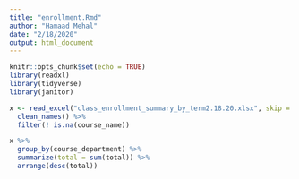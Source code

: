 ```yaml
---
title: "enrollment.Rmd"
author: "Hamaad Mehal"
date: "2/18/2020"
output: html_document
---
```


```r
knitr::opts_chunk$set(echo = TRUE)
library(readxl)
library(tidyverse)
library(janitor)
```

```r
x <- read_excel("class_enrollment_summary_by_term2.18.20.xlsx", skip = 3) %>%
  clean_names() %>%
  filter(! is.na(course_name)) 


```

```r
x %>%
  group_by(course_department) %>%
  summarize(total = sum(total)) %>%
  arrange(desc(total))
```